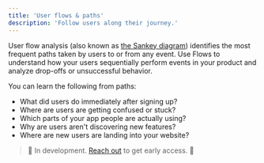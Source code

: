 ```yaml
---
title: 'User flows & paths'
description: 'Follow users along their journey.'
---
```


User flow analysis (also known as [the Sankey diagram](https://en.wikipedia.org/wiki/Sankey_diagram)) identifies the most frequent paths taken by users to or from any event. Use Flows to understand how your users sequentially perform events in your product and analyze drop-offs or unsuccessful behavior.

You can learn the following from paths:
- What did users do immediately after signing up?
- Where are users are getting confused or stuck?
- Which parts of your app people are actually using?
- Why are users aren't discovering new features?
- Where are new users are landing into your website?

> 🚧 In development. <a href="https://cal.com/formo/30min">Reach out</a> to get early access. 🚧

